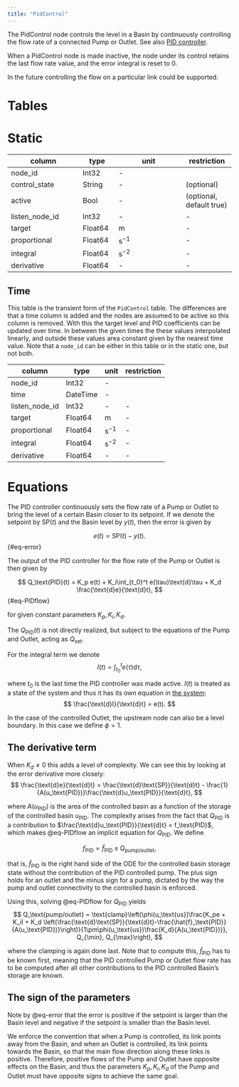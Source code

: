 ```yaml
---
title: "PidControl"
---
```


The PidControl node controls the level in a Basin by continuously controlling the flow rate of a connected Pump or Outlet.
See also [PID controller](https://en.wikipedia.org/wiki/PID_controller).

When a PidControl node is made inactive, the node under its control retains the last flow rate value, and the error integral is reset to 0.

In the future controlling the flow on a particular link could be supported.

# Tables

# Static

column           | type     | unit            | restriction
---------------- | -------- | --------------- | -----------
node_id          | Int32    | -               |
control_state    | String   | -               | (optional)
active           | Bool     | -               | (optional, default true)
listen_node_id   | Int32    | -               | -
target           | Float64  | $\text{m}$      | -
proportional     | Float64  | $\text{s}^{-1}$ | -
integral         | Float64  | $\text{s}^{-2}$ | -
derivative       | Float64  | -               | -

## Time

This table is the transient form of the `PidControl` table.
The differences are that a time column is added and the nodes are assumed to be active so this column is removed.
With this the target level and PID coefficients can be updated over time. In between the given times the
these values interpolated linearly, and outside these values area constant given by the
nearest time value.
Note that a `node_id` can be either in this table or in the static one, but not both.

column           | type     | unit            | restriction
---------------- | -------- | --------------- | -----------
node_id          | Int32    | -               |
time             | DateTime | -               |
listen_node_id   | Int32    | -               | -
target           | Float64  | $\text{m}$      | -
proportional     | Float64  | $\text{s}^{-1}$ | -
integral         | Float64  | $\text{s}^{-2}$ | -
derivative       | Float64  | -               | -

# Equations

The PID controller continuously sets the flow rate of a Pump or Outlet to bring the level of a certain Basin closer to its setpoint.
If we denote the setpoint by $\text{SP}(t)$ and the Basin level by $y(t)$, then the error is given by

$$
e(t) = \text{SP}(t) - y(t).
$$ {#eq-error}

The output of the PID controller for the flow rate of the Pump or Outlet is then given by

$$
    Q_\text{PID}(t) = K_p e(t) + K_i\int_{t_0}^t e(\tau)\text{d}\tau + K_d \frac{\text{d}e}{\text{d}t},
$$ {#eq-PIDflow}

for given constant parameters $K_p,K_i,K_d$.

The $Q_\text{PID}(t)$ is not directly realized, but subject to the equations of the Pump and Outlet, acting as $Q_\text{set}$.

For the integral term we denote
$$
I(t) = \int_{t_0}^t e(\tau)\text{d}\tau,
$$

where $t_0$ is the last time the PID controller was made active.
$I(t)$ is treated as a state of the system and thus it has its own equation in [the system](/concept/equations.qmd):
$$
\frac{\text{d}I}{\text{d}t} = e(t).
$$

::: {.callout-note}
In the case of the controlled Outlet, the upstream node can also be a level boundary.
In this case we define $\phi = 1$.
:::

## The derivative term

When $K_d \ne 0$ this adds a level of complexity.
We can see this by looking at the error derivative more closely:
$$
\frac{\text{d}e}{\text{d}t} = \frac{\text{d}\text{SP}}{\text{d}t} - \frac{1}{A(u_\text{PID})}\frac{\text{d}u_\text{PID}}{\text{d}t},
$$

where $A(u_\text{PID})$ is the area of the controlled basin as a function of the storage of the controlled basin $u_\text{PID}$. The complexity arises from the fact that $Q_\text{PID}$ is a contribution to $\frac{\text{d}u_\text{PID}}{\text{d}t} = f_\text{PID}$, which makes @eq-PIDflow an implicit equation for $Q_\text{PID}$. We define

$$
f_\text{PID} = \hat{f}_\text{PID} \pm Q_\text{pump/outlet},
$$

that is, $\hat{f}_\text{PID}$ is the right hand side of the ODE for the controlled basin storage state without the contribution of the PID controlled pump.
The plus sign holds for an outlet and the minus sign for a pump, dictated by the way the pump and outlet connectivity to the controlled basin is enforced.

Using this, solving @eq-PIDflow for $Q_\text{PID}$ yields
$$
Q_\text{pump/outlet} = \text{clamp}\left(\phi(u_\text{us})\frac{K_pe + K_iI + K_d \left(\frac{\text{d}\text{SP}}{\text{d}t}-\frac{\hat{f}_\text{PID}}{A(u_\text{PID})}\right)}{1\pm\phi(u_\text{us})\frac{K_d}{A(u_\text{PID})}}, Q_{\min}, Q_{\max}\right),
$$

where the clamping is again done last.
Note that to compute this, $\hat{f}_\text{PID}$ has to be known first, meaning that the PID controlled Pump or Outlet flow rate has to be computed after all other contributions to the PID controlled Basin's storage are known.

## The sign of the parameters

Note by @eq-error that the error is positive if the setpoint is larger than the Basin level and negative if the setpoint is smaller than the Basin level.

We enforce the convention that when a Pump is controlled, its link points away from the Basin, and when an Outlet is controlled, its link points towards the Basin, so that the main flow direction along these links is positive.
Therefore, positive flows of the Pump and Outlet have opposite effects on the Basin, and thus the parameters $K_p,K_i,K_d$ of the Pump and Outlet must have opposite signs to achieve the same goal.
